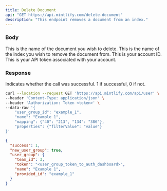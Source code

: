 ```yaml
---
title: Delete Document
api: "GET https://api.mintlify.com/delete-document"
description: "This endpoint removes a document from an index."
---
```


### Body

<ParamField body="document_source" type="string">
  This is the name of the document you wish to delete.
</ParamField>

<ParamField body="index_name" type="string">
  This is the name of the index you wish to remove the document from.
</ParamField>

<ParamField body="account_id" type="int">
  This is your account ID.
</ParamField>

<ParamField header="Authorization" type="string">
  This is your API token associated with your account.
</ParamField>

### Response

<ResponseField name="success" type="number">
  Indicates whether the call was successful. 1 if successful, 0 if not.
</ResponseField>

<RequestExample>

```bash Example Request
curl --location --request GET 'https://api.mintlify.com/api/user' \
--header 'Content-Type: application/json' \
--header 'Authorization: Token <token>' \
--data-raw '{
    "user_group_id": "example_1",
    "name": "Example 1",
    "mapping": {"40": "213", "134": "386"},
    "properties": {"filterValue": "value"}
}'
```

</RequestExample>

<ResponseExample>

```json Response
{
  "success": 1,
  "new_user_group": true,
  "user_group": {
    "team_id": 3,
    "token": "<user_group_token_to_auth_dashboard>",
    "name": "Example 1",
    "provided_id": "example_1"
  }
}
```

</ResponseExample>

